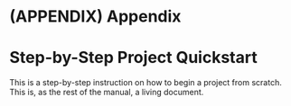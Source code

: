 # (APPENDIX) Appendix {-} 

# Step-by-Step Project Quickstart

This is a step-by-step instruction on how to begin a project from scratch. This is, as the rest of the manual, a living document.


